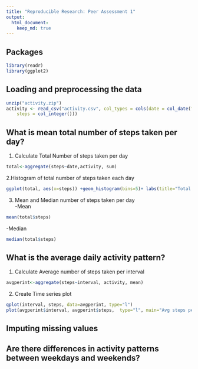 ```yaml
---
title: "Reproducible Research: Peer Assessment 1"
output: 
  html_document:
    keep_md: true
---
```

## Packages
```r
library(readr)
library(ggplot2)
```


## Loading and preprocessing the data

```r
unzip("activity.zip")
activity <- read_csv("activity.csv", col_types = cols(date = col_date(format = "%Y-%m-%d"), 
    steps = col_integer()))
```



## What is mean total number of steps taken per day?

1. Calculate Total Number of steps taken per day
```r
total<-aggregate(steps~date,activity, sum)
```

2.Histogram of total number of steps taken each day
```r
ggplot(total, aes(x=steps)) +geom_histogram(bins=5)+ labs(title="Total Steps Per Day", x="Steps", y="Frequency")
```

3. Mean and Median number of steps taken per day  
-Mean
```r
mean(total$steps)
```
-Median
```r
median(total$steps)
```


## What is the average daily activity pattern?
1. Calculate Average number of steps taken per interval
```r
avgperint<-aggregate(steps~interval, activity, mean)
```
2. Create Time series plot
```r
qplot(interval, steps, data=avgperint, type="l")
plot(avgperint$interval, avgperint$steps,  type="l", main="Avg steps per interval", xlab="interval", ylab="steps")
```



## Imputing missing values



## Are there differences in activity patterns between weekdays and weekends?
